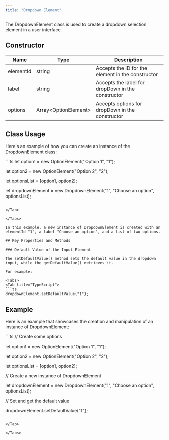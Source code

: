 ```yaml
---
title: "Dropdown Element"
---
```


The DropdownElement class is used to create a dropdown selection element in a user interface.

## Constructor

| Name      | Type                  | Description                                       |
| --------- | --------------------- | ------------------------------------------------- |
| elementId | string                | Accepts the ID for the element in the constructor |
| label     | string                | Accepts the label for dropDown in the constructor |
| options   | Array\<OptionElement> | Accepts options for dropDown in the constructor   |

## Class Usage

Here's an example of how you can create an instance of the DropdownElement class:

<Tabs>
<Tab title="TypeScript">
```ts
let option1 = new OptionElement("Option 1", "1");

let option2 = new OptionElement("Option 2", "2");

let optionsList = [option1, option2];

let dropdownElement = new DropdownElement("1", "Choose an option", optionsList);
```

</Tab>

</Tabs>

In this example, a new instance of DropdownElement is created with an elementId "1", a label "Choose an option", and a list of two options.

## Key Properties and Methods

### Default Value of the Input Element

The setDefaultValue() method sets the default value in the dropdown input, while the getDefaultValue() retrieves it.

For example:

<Tabs>
<Tab title="TypeScript">
```ts
dropdownElement.setDefaultValue("1");
```

</Tab>

</Tabs>

## Example

Here is an example that showcases the creation and manipulation of an instance of DropdownElement:

<Tabs>
<Tab title="TypeScript">
```ts
// Create some options

let option1 = new OptionElement("Option 1", "1");

let option2 = new OptionElement("Option 2", "2");

let optionsList = [option1, option2];

// Create a new instance of DropdownElement

let dropdownElement = new DropdownElement("1", "Choose an option", optionsList);

// Set and get the default value

dropdownElement.setDefaultValue("1");
```

</Tab>

</Tabs>
